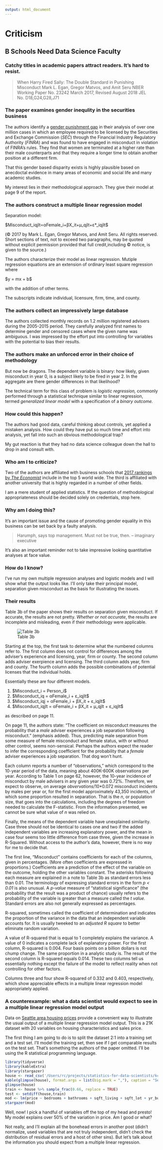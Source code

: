 ```yaml
---
output: html_document
---
```

# Criticism

## B Schools Need Data Science Faculty

### Catchy titles in academic papers attract readers. It's hard to resist.

> When Harry Fired Sally: The Double Standard in Punishing Misconduct Mark L. Egan, Gregor Matvos, and Amit Seru NBER Working Paper No. 23242 March 2017, Revised August 2018 JEL No. D18,G24,G28,J71

### The paper examines gender inequlity in the securities business

The authors identify a [gender punishment gap](http://www.nber.org/papers/w23242) in their analysis of over one million cases in which an employee required to be licensed by the Securities and Exchange Commission (*SEC*) through the Financial Industry Regulatory Authority (*FINRA*) and was found to have engaged in misconduct in violation of FINRA's rules. They find that women are terminated at a higher rate than their male counterparts and that they require a longer time to obtain another position at a different firm.

That this gender based disparity exists is highly plausible based on anecdoctal evidence in many areas of economic and social life and many academic studies.

My interest lies in their methodological approach. They give their model at page 9 of the report.

### The authors construct a multiple linear regression model

Separation model:

\$Misconduct_iqjlt=αFemale_i+βX_it+µ_qjlt+ε*_iqjlt\$

(© 2017 by Mark L. Egan, Gregor Matvos, and Amit Seru. All rights reserved. Short sections of text, not to exceed two paragraphs, may be quoted without explicit permission provided that full credit,including © notice, is given to the source.)

The authors characterize their model as linear regression. Mutiple regression equations are an extension of ordinary least square regression where

\$y = mx + b\$

with the addition of other terms.

The subscripts indicate individual, licensure, firm, time, and county.

### The authors collect an impressively large database

The authors collected monthly records on 1.2 million registered advisers during the 2005-2015 period. They carefully analyzed first names to determine gender and censored cases where the given name was ambiguous. I was impressed by the effort put into controlling for variables with the potential to bias their results.

### The authors make an unforced error in their choice of methodology

But now be dragons. The dependent variable is binary: how likely, given misconduct in year 0, is a subject likely to be fired in year 2. In the aggregate are there gender differences in that likelihood?

The technical term for this class of problem is *logistic regression,* commonly performed through a statistical technique similar to linear regression, termed *generalized linear model* with a specification of a *binary outcome.*

### How could this happen?

The authors had good data, careful thinking about controls, yet applied a mistaken analysis. How could they have put so much time and effort into analysis, yet fall into such an obvious methodological trap?

My gut reaction is that they had no data science colleague down the hall to drop in and consult with.

### Who am I to criticize?

Two of the authors are affiliated with business schools that [2017 rankings by *The Economist*](https://www.economist.com/whichmba/full-time-mba-ranking) include in the top 5 world wide. The third is affiliated with another university that is highly regarded in a number of other fields.

I am a mere student of applied statistics. If the question of methodological appropriateness should be decided solely on credentials, stop here.

### Why am I doing this?

It's an important issue and the cause of promoting gender equality in this business can be set back by a faulty analysis.

> Harumph, says top management. Must not be true, then. -- imaginary executive

It's also an important reminder not to take impressive looking quantitative analyses at face value.

### How do I know?

I've run my own multiple regression analyses and logistic models and I will show what the output looks like. I'll only take their principal model, separation given misconduct as the basis for illustrating the issues.

### Their results

Table 3b of the paper shows their results on separation given misconduct. If accurate, the results are not pretty. *Whether or not accurate*, the results are incomplete and misleading, even if their methodology were applicable.

![Table 3b](https://s3-us-west-2.amazonaws.com/tuva/Table3b.png)

Starting at the top, the first task to determine what the numbered columns refer to. The first column does not control for differences among the adviser's experience and licensing, year, firm or county. The second column adds adviser exerpience and licensing. The third column adds year, firm and county. The fourth column adds the possible combinations of potential licenses that the individual holds.

Essentially these are four different models.

1.  \$Misconduct_i = Person_i\$
2.  \$Misconduct_iq = αFemale_i + ε_iqjlt\$
3.  \$Misconduct_iqj = αFemale_i + βX_it + ε_iqjlt\$
4.  \$Misconduct_iqjlt = αFemale_i + βX_it + µ_qjlt + ε_iqjlt\$

as described on page 11.

On page 11, the authors state: "The coefficient on misconduct measures the probability that a *male* adviser experiences a job separation following misconduct." (emphasis added). Thus, predicting male separation from some measure of female misconduct and female status, with or without other control, seems non-sensical. Perhaps the authors expect the reader to infer the corresponding coefficient for the probability that a *female* adviser experiences a job separation. That dog won't hunt.

Each column reports a number of "observations," which correspond to the 10-year period of the data, meaning about 400K-600K observations per year. According to Table 1 on page 62, however, the 10-year incidence of misconduct by male advisers in any given year was 0.72%. Therefore, we expect to observe, on average *obvervations*/10\*0.072 misconduct incidents by males per year or, for the first model approximately 43,350 incidents, of which some proportion resulted in separation. That is the *n*, or population size, that goes into the calculations, including the degrees of freedom needed to calculate the F-statistic. From the information presented, we cannot be sure what value of *n* was relied on.

Finally, the means of the dependent variable have unexplained similarity. Case three should not be identical to cases one and two if the added independent variables are increasing explanatory power, and the mean in case four seems too little difference from case three, given the increase in R-Squared. Without access to the author's data, however, there is no way for me to decide that.

The first line, "Misconduct" contains coefficients for each of the columns, given in percentages. (More often coefficients are expressed in proportions.) Coefficients are a prediction of the effect of the variable on the outcome, holding the other variables constant. The asterisks following each measure are explained in a note to Table 3b as standard errors less than 0.01. The terminology of expressing standard errors in the form *p &lt; 0.01* is also unusual. A *p-value* measure of "statistical significance" (the probability that the result was a product of chance) usually refers to the probability of the variable is greater than a measure called the *t value.* Standard errors are also not generally expressed as percentages.

R-squared, sometimes called the coefficient of determination and indicates the proportion of the variance in the data that an independent variable accounts for. It is usually tweeked to an *adjusted R square* to better eliminate random variation.

A value of R-squared that is equal to 1 completely explains the variance. A value of 0 indicates a complete lack of explanatory power. For the first column, R-squared is 0.004. Four basis points on a billion dollars is not chump change. The same proportion in a analytic study is. The result of the second column is R-squared equals 0.014. These two columns tell us essentially nothing except the failure of the model to reflect reality when not controlling for other factors.

Columns three and four show R-squared of 0.332 and 0.403, respectively, which show appreciable effects in a multiple linear regression model appropriately applied.

### A counterexample: what a data scientist would expect to see in a multiple linear regression model output

Data on [Seattle area housing prices](https://www.kaggle.com/harlfoxem/housesalesprediction?login=true) provide a convenient way to illustrate the usual output of a multiple linear regression model output. This is a 21K dataset with 20 variables on housing characteristics and sales price.

The first thing I am going to do is to split the dataset 2:1 into a training set and a test set. I'll model the training set, then see if I get comparable results on the test set. That's something the authors of the paper omitted. I'll be using the R statistical programming language.

```r
library(tidyverse) 
library(kableExtra)
library(stargazer)
house <- read_csv('/Users/rc/projects/statistics-for-data-scientists/kc_house_data.csv')
kable(glimpse(house), format.args = list(big.mark = ","), caption = "Seattle Area Housing Data example")  %>% kable_styling(bootstrap_options = "striped", full_width = F)
glimpse(house)
train <- house %>% sample_frac(0.66, replace = TRUE) 
test <- setdiff(house,train) 
mod <- lm(price ~ bedrooms + bathrooms + sqft_living + sqft_lot + yr_built, data = train) 
stargazer(mod)
```

Well, now! I pick a handful of variables off the top of my head and presto! My model explains over 50% of the variation in price. Am I good or what?

Not really, and I'll explain all the bonehead errors in another post (didn't normalize, used variables that are not truly independent, didn't check the distribution of residual errors and a host of other sins). But let's talk about the information you should expect from a multiple linear regression.
